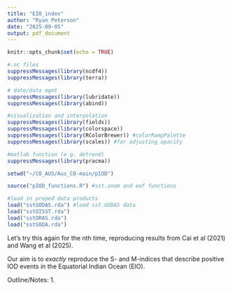 ---
title: "EIO_index"
author: "Ryan Peterson"
date: "2025-09-05"
output: pdf_document
---

```{r setup, include=FALSE}
knitr::opts_chunk$set(echo = TRUE)
```

```{r library}
#.nc files
suppressMessages(library(ncdf4))
suppressMessages(library(terra))

# date/data mgmt
suppressMessages(library(lubridate))
suppressMessages(library(abind))

#visualization and interpolation
suppressMessages(library(fields))
suppressMessages(library(colorspace))
suppressMessages(library(RColorBrewer)) #colorRampPalette
suppressMessages(library(scales)) #for adjusting opacity

#matlab function (e.g. detrend)
suppressMessages(library(pracma))
```

```{r functions_data}
setwd("~/CO_AUS/Aus_CO-main/pIOD")

source("pIOD_functions.R") #sst.anom and eof functions

#load in preped data products
load("sstGODAS.rda") #load sst.GODAS data
load("sstOISST.rda")
load("sstORAS.rda")
load("sstSODA.rda")
```

Let's try this again for the nth time, reproducing results from Cai et al (2021) and Wang et al (2025).

Our aim is to *exactly* reproduce the S- and M-indices that describe positive IOD events in the Equatorial Indian Ocean (EIO).

Outline/Notes:
1. 


